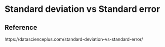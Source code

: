 # Standard deviation vs Standard error

## Reference

https://datascienceplus.com/standard-deviation-vs-standard-error/
